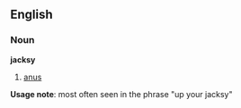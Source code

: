 ==English==
===Noun===
'''jacksy'''
#{{slang}} {{UK}} [[anus]]
'''Usage note''': most often seen in the phrase "up your jacksy"